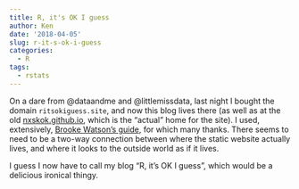 ```yaml
---
title: R, it's OK I guess
author: Ken
date: '2018-04-05'
slug: r-it-s-ok-i-guess
categories:
  - R
tags:
  - rstats
---
```


On a dare from @dataandme and @littlemissdata, last night I bought the domain `ritsokiguess.site`, and now this blog lives there (as well as at the old [nxskok.github.io](http://nxskok.github.io), which is the "actual" home for the site). I used, extensively, [Brooke Watson's guide](http://blog.brooke.science/posts/custom-domain-hosting-with-github-and-namecheap/), for which many thanks. There seems to need to be a two-way connection between where the static website actually lives, and where it looks to the outside world as if it lives.

I guess I now have to call my blog "R, it's OK I guess", which would be a delicious ironical thingy.